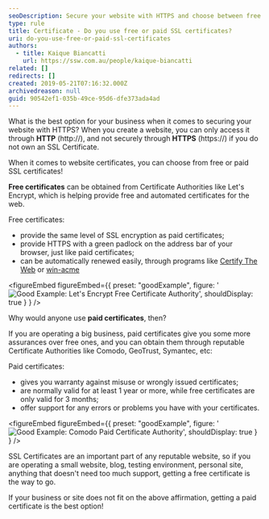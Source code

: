 ```yaml
---
seoDescription: Secure your website with HTTPS and choose between free or paid SSL certificates to ensure online trust and credibility.
type: rule
title: Certificate - Do you use free or paid SSL certificates?
uri: do-you-use-free-or-paid-ssl-certificates
authors:
  - title: Kaique Biancatti
    url: https://ssw.com.au/people/kaique-biancatti
related: []
redirects: []
created: 2019-05-21T07:16:32.000Z
archivedreason: null
guid: 90542ef1-035b-49ce-95d6-dfe373ada4ad
---
```


What is the best option for your business when it comes to securing your website with HTTPS?
When you create a website, you can only access it through **HTTP** (http://), and not securely through **HTTPS** (https://) if you do not own an SSL Certificate.

When it comes to website certificates, you can choose from free or paid SSL certificates!

**Free certificates** can be obtained from Certificate Authorities like Let's Encrypt, which is helping provide free and automated certificates for the web.

Free certificates:

- provide the same level of SSL encryption as paid certificates;
- provide HTTPS with a green padlock on the address bar of your browser, just like paid certificates;
- can be automatically renewed easily, through programs like [Certify The Web](https://certifytheweb.com/) or [win-acme](https://www.win-acme.com/)

<figureEmbed figureEmbed={{
  preset: "goodExample",
  figure: '![Good Example: Let\'s Encrypt Free Certificate Authority](letsenc.png)',
  shouldDisplay: true
} } />


Why would anyone use **paid certificates**, then?

If you are operating a big business, paid certificates give you some more assurances over free ones, and you can obtain them through reputable Certificate Authorities like Comodo, GeoTrust, Symantec, etc:

Paid certificates:

- gives you warranty against misuse or wrongly issued certificates;
- are normally valid for at least 1 year or more, while free certificates are only valid for 3 months;
- offer support for any errors or problems you have with your certificates.

<figureEmbed figureEmbed={{
  preset: "goodExample",
  figure: '![Good Example: Comodo Paid Certificate Authority](comodo.png)',
  shouldDisplay: true
} } />


SSL Certificates are an important part of any reputable website, so if you are operating a small website, blog, testing environment, personal site, anything that doesn't need too much support, getting a free certificate is the way to go.

If your business or site does not fit on the above affirmation, getting a paid certificate is the best option!
